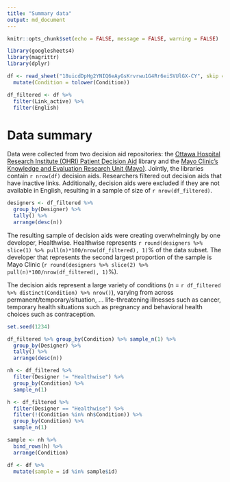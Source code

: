 ```yaml
---
title: "Summary data"
output: md_document
---
```


```r
knitr::opts_chunk$set(echo = FALSE, message = FALSE, warning = FALSE)
```

```r
library(googlesheets4)
library(magrittr)
library(dplyr)
```

```r
df <- read_sheet("18uicdDpHg2YNIQ6eAyGsKrvrwu1G4Rr6eiSVUlGX-CY", skip = 1, na=c("", "NA")) %>%
  mutate(Condition = tolower(Condition))

df_filtered <- df %>%
  filter(Link_active) %>%
  filter(English)
```

# Data summary

Data were collected from two decision aid repositories: the [Ottawa Hospital Research Institute (OHRI) Patient Decision Aid](https://decisionaid.ohri.ca/) library and the [Mayo Clinic's Knowledge and Evaluation Research Unit (Mayo)](https://www.mayo.edu/research/labs/knowledge-evaluation-research-unit/overview). Jointly, the libraries contain `r nrow(df)` decision aids. Researchers filtered out decision aids that have inactive links. Additionally, decision aids were excluded if they are not available in English, resulting in a sample of size of `r nrow(df_filtered)`. 

```r
designers <- df_filtered %>% 
  group_by(Designer) %>% 
  tally() %>% 
  arrange(desc(n))
```

The resulting sample of decision aids were creating overwhelmingly by one developer, Healthwise. Healthwise represents `r round(designers %>% slice(1) %>% pull(n)*100/nrow(df_filtered), 1)`% of the data subset. The developer that represents the second largest proportion of the sample is Mayo Clinic (`r round(designers %>% slice(2) %>% pull(n)*100/nrow(df_filtered), 1)`%). 

The decision aids represent a large variety of conditions (n = `r df_filtered %>% distinct(Condition) %>% nrow()`), varying from across permanent/temporary/situation, ...
life-threatening illnesses such as cancer, temporary health situations such as pregnancy and behavioral health choices such as contraception.

```r

set.seed(1234)

df_filtered %>% group_by(Condition) %>% sample_n(1) %>%
  group_by(Designer) %>% 
  tally() %>% 
  arrange(desc(n))

nh <- df_filtered %>% 
  filter(Designer != "Healthwise") %>% 
  group_by(Condition) %>% 
  sample_n(1)

h <- df_filtered %>% 
  filter(Designer == "Healthwise") %>% 
  filter(!(Condition %in% nh$Condition)) %>%
  group_by(Condition) %>% 
  sample_n(1)

sample <- nh %>%
  bind_rows(h) %>%
  arrange(Condition)

df <- df %>% 
  mutate(sample = id %in% sample$id)

```


